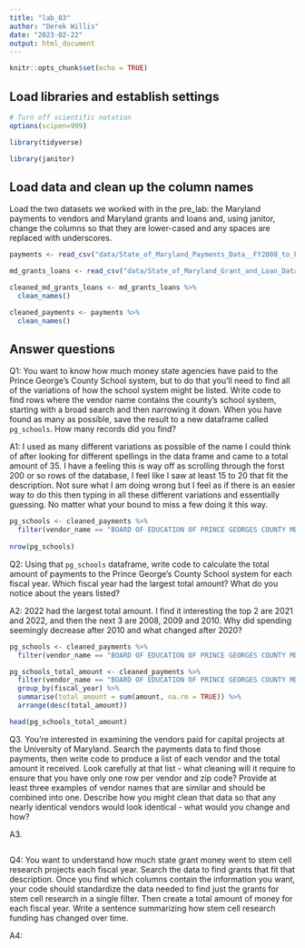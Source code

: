 ```yaml
---
title: "lab_03"
author: "Derek Willis"
date: "2023-02-22"
output: html_document
---
```


```r
knitr::opts_chunk$set(echo = TRUE)
```

## Load libraries and establish settings

```r
# Turn off scientific notation
options(scipen=999)

library(tidyverse)

library(janitor)
```

## Load data and clean up the column names

Load the two datasets we worked with in the pre_lab: the Maryland payments to vendors and Maryland grants and loans and, using janitor, change the columns so that they are lower-cased and any spaces are replaced with underscores.

```r
payments <- read_csv("data/State_of_Maryland_Payments_Data__FY2008_to_FY2023.csv")

md_grants_loans <- read_csv("data/State_of_Maryland_Grant_and_Loan_Data__FY2009_to_FY2022.csv")
```

```r
cleaned_md_grants_loans <- md_grants_loans %>%
  clean_names()
```


```r
cleaned_payments <- payments %>%
  clean_names()
```

## Answer questions

Q1: You want to know how much money state agencies have paid to the Prince George's County School system, but to do that you'll need to find all of the variations of how the school system might be listed. Write code to find rows where the vendor name contains the county's school system, starting with a broad search and then narrowing it down. When you have found as many as possible, save the result to a new dataframe called `pg_schools`. How many records did you find?

A1: I used as many different variations as possible of the name I could think of after looking for different spellings in the data frame and came to a total amount of 35. I have a feeling this is way off as scrolling through the forst 200 or so rows of the database, I feel like I saw at least 15 to 20 that fit the description. Not sure what I am doing wrong but I feel as if there is an easier way to do this then typing in all these different variations and essentially guessing. No matter what your bound to miss a few doing it this way.

```r
pg_schools <- cleaned_payments %>%
  filter(vendor_name == "BOARD OF EDUCATION OF PRINCE GEORGES COUNTY MD" | vendor_name == "PRINCE GEORGES COUNTY PUBLIC SCHOOL" | vendor_name == "PRINCE GEORGES COUNTY PUBLIC SCHOOL SYSTEM" | vendor_name == "PRINCE GEORGE COUNTY PUBLIC SCHOOL" | vendor_name == "PRINCE GEORGE COUNTY PUBLIC SCHOOLS" | vendor_name == "PRINCE GEORGES COUNTY PUBLIC SCHOOLS" | vendor_name == "BOARD OF EDUCATION OF PRINCE GEORGE COUNTY MD" | vendor_name == "BOARD OF EDUCATIONS OF PRINCE GEORGES COUNTY MD" | vendor_name == "BOARD OF EDUCATION OF PRINCE GEORGES COUNTY MD") 
  
nrow(pg_schools)
```

Q2: Using that `pg_schools` dataframe, write code to calculate the total amount of payments to the Prince George's County School system for each fiscal year. Which fiscal year had the largest total amount? What do you notice about the years listed?

A2: 2022 had the largest total amount. I find it interesting the top 2 are 2021 and 2022, and then the next 3 are 2008, 2009 and 2010. Why did spending seemingly decrease after 2010 and what changed after 2020?

```r
pg_schools <- cleaned_payments %>%
  filter(vendor_name == "BOARD OF EDUCATION OF PRINCE GEORGES COUNTY MD" | vendor_name == "PRINCE GEORGES COUNTY PUBLIC SCHOOL" | vendor_name == "PRINCE GEORGES COUNTY PUBLIC SCHOOL SYSTEM" | vendor_name == "PRINCE GEORGE COUNTY PUBLIC SCHOOL" | vendor_name == "PRINCE GEORGE COUNTY PUBLIC SCHOOLS" | vendor_name == "PRINCE GEORGES COUNTY PUBLIC SCHOOLS" | vendor_name == "BOARD OF EDUCATION OF PRINCE GEORGE COUNTY MD" | vendor_name == "BOARD OF EDUCATIONS OF PRINCE GEORGES COUNTY MD" | vendor_name == "BOARD OF EDUCATION OF PRINCE GEORGES COUNTY MD") 

pg_schools_total_amount <- cleaned_payments %>%
  filter(vendor_name == "BOARD OF EDUCATION OF PRINCE GEORGES COUNTY MD" | vendor_name == "PRINCE GEORGES COUNTY PUBLIC SCHOOL" | vendor_name == "PRINCE GEORGES COUNTY PUBLIC SCHOOL SYSTEM" | vendor_name == "PRINCE GEORGE COUNTY PUBLIC SCHOOL" | vendor_name == "PRINCE GEORGE COUNTY PUBLIC SCHOOLS" | vendor_name == "PRINCE GEORGES COUNTY PUBLIC SCHOOLS" | vendor_name == "BOARD OF EDUCATION OF PRINCE GEORGE COUNTY MD" | vendor_name == "BOARD OF EDUCATIONS OF PRINCE GEORGES COUNTY MD" | vendor_name == "BOARD OF EDUCATION OF PRINCE GEORGES COUNTY MD") %>%
  group_by(fiscal_year) %>%
  summarise(total_amount = sum(amount, na.rm = TRUE)) %>%
  arrange(desc(total_amount))

head(pg_schools_total_amount)
```
Q3. You're interested in examining the vendors paid for capital projects at the University of Maryland. Search the payments data to find those payments, then write code to produce a list of each vendor and the total amount it received. Look carefully at that list - what cleaning will it require to ensure that you have only one row per vendor and zip code? Provide at least three examples of vendor names that are similar and should be combined into one. Describe how you might clean that data so that any nearly identical vendors would look identical - what would you change and how?

A3.

```r
```

Q4: You want to understand how much state grant money went to stem cell research projects each fiscal year. Search the data to find grants that fit that description. Once you find which columns contain the information you want, your code should standardize the data needed to find just the grants for stem cell research in a single filter. Then create a total amount of money for each fiscal year. Write a sentence summarizing how stem cell research funding has changed over time.

A4:

```r
```

